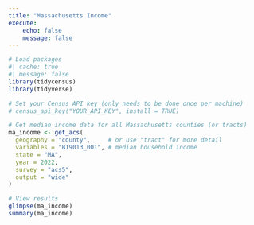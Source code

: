 ```yaml
---
title: "Massachusetts Income"
execute:
    echo: false
    message: false
---
```


```r
# Load packages
#| cache: true
#| message: false
library(tidycensus)
library(tidyverse)

# Set your Census API key (only needs to be done once per machine)
# census_api_key("YOUR_API_KEY", install = TRUE)

# Get median income data for all Massachusetts counties (or tracts)
ma_income <- get_acs(
  geography = "county",     # or use "tract" for more detail
  variables = "B19013_001", # median household income
  state = "MA",
  year = 2022,
  survey = "acs5",
  output = "wide"
)

# View results
glimpse(ma_income)
summary(ma_income)
```
